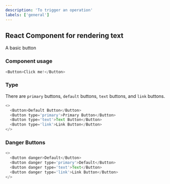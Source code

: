 ```yaml
---
description: 'To trigger an operation'
labels: ['general']
---
```



## React Component for rendering text

A basic button 
### Component usage
```js
<Button>Click me!</Button>
```

### Type

There are `primary` buttons, `default` buttons, `text` buttons, and `link` buttons.
```js live
<>
  <Button>Default Button</Button>
  <Button type='primary'>Primary Button</Button>
  <Button type='text'>Text Button</Button>
  <Button type='link'>Link Button</Button>
</>
```

### Danger Buttons

```js live
<>
  <Button danger>Default</Button>
  <Button danger type='primary'>Default</Button>
  <Button danger type='text'>Text</Button>
  <Button danger type='link'>Link Button</Button>
</>
```
